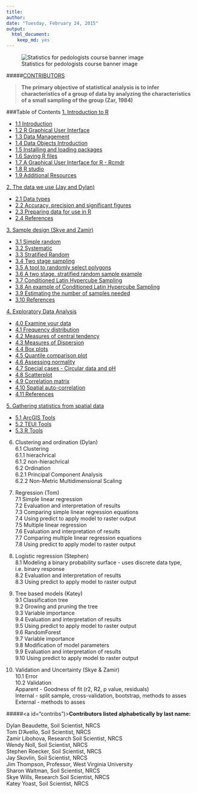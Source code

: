 ---
title: 
author:
date: "Tuesday, February 24, 2015"
output:
  html_document:
    keep_md: yes
---
![Statistics for pedologists course banner image](logo.jpg)  

#####[CONTRIBUTORS](#contribs)

> **The primary objective of statistical analysis is to infer characteristics of a group of data by analyzing the characteristics of a small sampling of the group (Zar, 1984)**


 
###Table of Contents
<a href="chapter_1.html">1. Introduction to R</a>  

 * <a href="chapter_1.html#intro">1.1 Introduction</a>    
 * <a href="chapter_1.html#gui">1.2 R Graphical User Interface</a>  
 * <a href="chapter_1.html#datamanagement">1.3 Data Management</a>  
 * <a href="chapter_1.html#dataobjects">1.4 Data Objects Introduction</a>  
 * <a href="chapter_1.html#packages">1.5 Installing and loading packages</a>  
 * <a href="chapter_1.html#saving">1.6 Saving R files</a>  
 * <a href="chapter_1.html#cmdr">1.7 A Graphical User Interface for R - Rcmdr</a>    
 * <a href="chapter_1.html#studio">1.8 R studio</a> 
 * <a href="chapter_1.html#additional">1.9 Additional Resources</a>   

<a href="chapter_2.html">2. The data we use (Jay and Dylan)</a>  

 *  <a href="chapter_2.html#datatype">2.1 Data types</a>    
 *  <a href="chapter_2.html#acc"> 2.2 Accuracy, precision and significant figures</a>     
 *  <a href="chapter_2.html#data"> 2.3 Preparing data for use in R</a>   
 *  <a href="chapter_2.html#ref"> 2.4 References</a>  
 
<a href="chapter_3.html">3. Sample design (Skye and Zamir)</a>  

 * <a href="chapter_3.html#rand">3.1 Simple random</a>  
 * <a href="chapter_3.html#sys">3.2 Systematic</a>  
 * <a href="chapter_3.html#strat">3.3 Stratified Random</a>  
 * <a href="chapter_3.html#two">3.4 Two stage sampling</a>  
 * <a href="chapter_3.html#tools">3.5 A tool to randomly select polygons</a>  
 * <a href="chapter_3.html#ex1">3.6 A two stage, stratified random sample example</a>  
 * <a href="chapter_3.html#clhs">3.7 Conditioned Latin Hypercube Sampling</a>  
 * <a href="chapter_3.html#ex2">3.8 An example of Conditioned Latin Hypercube Sampling</a>  
 * <a href="chapter_3.html#sampnum">3.9 Estimating the number of samples needed</a>  
 * <a href="chapter_3.html#ref">3.10 References</a>

<a href="chapter_4.html">4. Exploratory Data Analysis</a>  

 * <a href="chapter_4.html#exam">  4.0 Examine your data</a>
 * <a href="chapter_4.html#freq">  4.1 Frequency distribution</a>   	
 * <a href="chapter_4.html#cent">  4.2 Measures of central tendency</a>      
 * <a href="chapter_4.html#disp">  4.3 Measures of Dispersion</a>      
 * <a href="chapter_4.html#box">  4.4 Box plots</a>     
 * <a href="chapter_4.html#qq">  4.5 Quantile comparison plot</a>     
 * <a href="chapter_4.html#norm">  4.6 Assessing normality</a>     	
 * <a href="chapter_4.html#circ">  4.7 Special cases - Circular data and pH</a>     
 * <a href="chapter_4.html#scat">  4.8 Scatterplot</a>     
 * <a href="chapter_4.html#corr">  4.9 Correlation matrix</a>     
 * <a href="chapter_4.html#auto">  4.10 Spatial auto-correlation</a>    
 * <a href="chapter_4.html#ref">  4.11 References</a>   
	
<a href="chapter_5.html">5. Gathering statistics from spatial data </a>  

 * <a href="chapter_5.html#tools">  5.1 ArcGIS Tools</a>       
 * <a href="chapter_5.html#teui">  5.2 TEUI Tools</a>       
 * <a href="chapter_5.html#rtools">  5.3 R Tools</a>


6. Clustering and ordination (Dylan)    
  6.1 Clustering  
    6.1.1 hierachrical  
    6.1.2 non-hierachrical  
  6.2 Ordination  
    6.2.1 Principal Component Analysis  
    6.2.2 Non-Metric Multidimensional Scaling  

7. Regression (Tom)     
 7.1 Simple linear regression  
 7.2 Evaluation and interpretation of results  
 7.3 Comparing simple linear regression equations  
 7.4 Using predict to apply model to raster output  
 7.5 Multiple linear regression  
 7.6 Evaluation and interpretation of results  
 7.7 Comparing multiple linear regression equations  
 7.8 Using predict to apply model to raster output  

8. Logistic regression (Stephen)  
  8.1 Modeling a binary probability surface - uses discrete data type, i.e. binary response  
  8.2 Evaluation and interpretation of results  
  8.3 Using predict to apply model to raster output   

9. Tree based models (Katey)  
	9.1 Classification tree  
	9.2 Growing and pruning the tree  
	9.3 Variable importance  
	9.4 Evaluation and interpretation of results  
	9.5 Using predict to apply model to raster output  
  9.6 RandomForest  
	9.7 Variable importance  
  9.8 Modification of model parameters  
  9.9 Evaluation and interpretation of results  
	9.10 Using predict to apply model to raster output  

10. Validation and Uncertainty (Skye & Zamir)  
	10.1 Error  
	10.2 Validation   
  Apparent - Goodness of fit (r2, R2, p value, residuals)  
  Internal - split sample, cross-validation, bootstrap, methods to asses  
  External - methods to asses  


#####<a id="contribs")></a>**Contributors listed alphabetically by last name:**  

Dylan Beaudette, Soil Scientist, NRCS  
Tom D'Avello, Soil Scientist, NRCS  
Zamir Libohova, Research Soil Scientist, NRCS  
Wendy Noll, Soil Scientist, NRCS  
Stephen Roecker, Soil Scientist, NRCS  
Jay Skovlin, Soil Scientist, NRCS  
Jim Thompson, Professor, West Virginia University  
Sharon Waltman, Soil Scientist, NRCS  
Skye Wills, Research Soil Scientist, NRCS  
Katey Yoast, Soil Scientist, NRCS  
